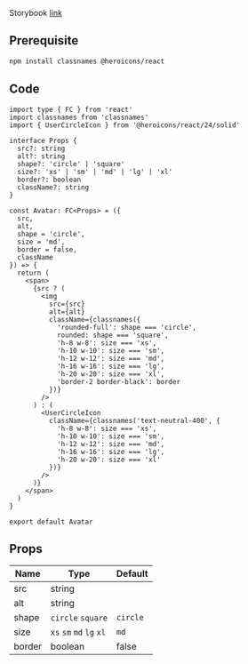Storybook [link](https://components.kidow.me/?path=/story/data-display--avatar)

## Prerequisite

```bash npm2yarn
npm install classnames @heroicons/react
```

## Code

```tsx title="components/Avatar/index.tsx"
import type { FC } from 'react'
import classnames from 'classnames'
import { UserCircleIcon } from '@heroicons/react/24/solid'

interface Props {
  src?: string
  alt?: string
  shape?: 'circle' | 'square'
  size?: 'xs' | 'sm' | 'md' | 'lg' | 'xl'
  border?: boolean
  className?: string
}

const Avatar: FC<Props> = ({
  src,
  alt,
  shape = 'circle',
  size = 'md',
  border = false,
  className
}) => {
  return (
    <span>
      {src ? (
        <img
          src={src}
          alt={alt}
          className={classnames({
            'rounded-full': shape === 'circle',
            rounded: shape === 'square',
            'h-8 w-8': size === 'xs',
            'h-10 w-10': size === 'sm',
            'h-12 w-12': size === 'md',
            'h-16 w-16': size === 'lg',
            'h-20 w-20': size === 'xl',
            'border-2 border-black': border
          })}
        />
      ) : (
        <UserCircleIcon
          className={classnames('text-neutral-400', {
            'h-8 w-8': size === 'xs',
            'h-10 w-10': size === 'sm',
            'h-12 w-12': size === 'md',
            'h-16 w-16': size === 'lg',
            'h-20 w-20': size === 'xl'
          })}
        />
      )}
    </span>
  )
}

export default Avatar
```

## Props

| Name   | Type                     | Default  |
| ------ | ------------------------ | -------- |
| src    | string                   |          |
| alt    | string                   |          |
| shape  | `circle` `square`        | `circle` |
| size   | `xs` `sm` `md` `lg` `xl` | `md`     |
| border | boolean                  | false    |
